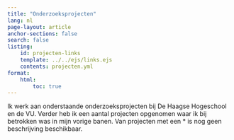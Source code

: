 ```yaml
---
title: "Onderzoeksprojecten"
lang: nl
page-layout: article
anchor-sections: false
search: false
listing: 
    id: projecten-links
    template: ../../ejs/links.ejs
    contents: projecten.yml
format:
    html:
        toc: true
---
```


Ik werk aan onderstaande onderzoeksprojecten bij De Haagse Hogeschool en de VU. Verder heb ik een aantal projecten opgenomen waar ik bij betrokken was in mijn vorige banen. Van projecten met een * is nog geen beschrijving beschikbaar.

::: {#guide-links .column-screen-inset-right style="max-width: 850px;"}
:::

